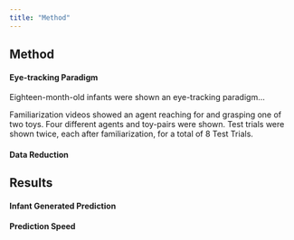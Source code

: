 ```yaml
---
title: "Method"
---
```


## Method

#### Eye-tracking Paradigm

Eighteen-month-old infants were shown an eye-tracking paradigm... 
  
Familiarization videos showed an agent reaching for and grasping one of two toys. Four different agents and toy-pairs were shown. Test trials were shown twice, each after familiarization, for a total of 8 Test Trials.

#### Data Reduction


## Results

#### Infant Generated Prediction

#### Prediction Speed
